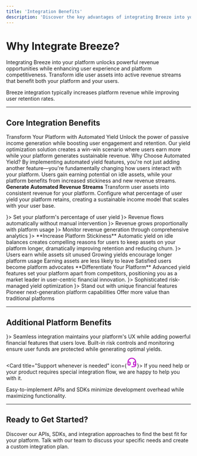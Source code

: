 ```yaml
---
title: 'Integration Benefits'
description: 'Discover the key advantages of integrating Breeze into your platform'
---
```


# Why Integrate Breeze?

Integrating Breeze into your platform unlocks powerful revenue opportunities while enhancing user experience and platform competitiveness. Transform idle user assets into active revenue streams that benefit both your platform and your users.

<Info>
Breeze integration typically increases platform revenue while improving user retention rates.
</Info>

---

## Core Integration Benefits

Transform Your Platform with Automated Yield
Unlock the power of passive income generation while boosting user engagement and retention. Our yield optimization solution creates a win-win scenario where users earn more while your platform generates sustainable revenue.
Why Choose Automated Yield?
By implementing automated yield features, you're not just adding another feature—you're fundamentally changing how users interact with your platform. Users gain earning potential on idle assets, while your platform benefits from increased stickiness and new revenue streams.
<CardGroup cols={1}>
  <Card title="Passive Income & Consistent Yield" icon="dollar-sign">
    **Generate Automated Revenue Streams**
Transform user assets into consistent revenue for your platform. Configure what percentage of user yield your platform retains, creating a sustainable income model that scales with your user base.

<CardGroup cols={2}>
  <Card title="Configurable Revenue Split" icon={<svg xmlns="http://www.w3.org/2000/svg" width="28" height="28" viewBox="0 0 24 24" fill="none" stroke="#bc07c9" stroke-width="2" stroke-linecap="round" stroke-linejoin="round" class="lucide lucide-sliders-horizontal-icon lucide-sliders-horizontal"><line x1="21" x2="14" y1="4" y2="4"/><line x1="10" x2="3" y1="4" y2="4"/><line x1="21" x2="12" y1="12" y2="12"/><line x1="8" x2="3" y1="12" y2="12"/><line x1="21" x2="16" y1="20" y2="20"/><line x1="12" x2="3" y1="20" y2="20"/><line x1="14" x2="14" y1="2" y2="6"/><line x1="8" x2="8" y1="10" y2="14"/><line x1="16" x2="16" y1="18" y2="22"/></svg>}>
    Set your platform's percentage of user yield
  </Card>
  <Card title="Automated Distribution" icon={<svg xmlns="http://www.w3.org/2000/svg" width="28" height="28" viewBox="0 0 24 24" fill="none" stroke="#bc07c9" stroke-width="2" stroke-linecap="round" stroke-linejoin="round" class="lucide lucide-zap-icon lucide-zap"><path d="M4 14a1 1 0 0 1-.78-1.63l9.9-10.2a.5.5 0 0 1 .86.46l-1.92 6.02A1 1 0 0 0 13 10h7a1 1 0 0 1 .78 1.63l-9.9 10.2a.5.5 0 0 1-.86-.46l1.92-6.02A1 1 0 0 0 11 14z"/></svg>}>
    Revenue flows automatically without manual intervention
  </Card>
  <Card title="Scalable Income" icon={<svg xmlns="http://www.w3.org/2000/svg" width="28" height="28" viewBox="0 0 24 24" fill="none" stroke="#bc07c9" stroke-width="2" stroke-linecap="round" stroke-linejoin="round" class="lucide lucide-chart-no-axes-column-increasing-icon lucide-chart-no-axes-column-increasing"><line x1="12" x2="12" y1="20" y2="10"/><line x1="18" x2="18" y1="20" y2="4"/><line x1="6" x2="6" y1="20" y2="16"/></svg>}>
    Revenue grows proportionally with platform usage
  </Card>
  <Card title="Real-time Tracking" icon={<svg xmlns="http://www.w3.org/2000/svg" width="28" height="28" viewBox="0 0 24 24" fill="none" stroke="#bc07c9" stroke-width="2" stroke-linecap="round" stroke-linejoin="round" class="lucide lucide-activity-icon lucide-activity"><path d="M22 12h-2.48a2 2 0 0 0-1.93 1.46l-2.35 8.36a.25.25 0 0 1-.48 0L9.24 2.18a.25.25 0 0 0-.48 0l-2.35 8.36A2 2 0 0 1 4.49 12H2"/></svg>}>
    Monitor revenue generation through comprehensive analytics
  </Card>
</CardGroup>
  </Card>
  <Card title="User Growth & Higher Retention" icon={<svg xmlns="http://www.w3.org/2000/svg" width="28" height="28" viewBox="0 0 24 24" fill="none" stroke="#bc07c9" stroke-width="2" stroke-linecap="round" stroke-linejoin="round" class="lucide lucide-trending-up-icon lucide-trending-up"><path d="M16 7h6v6"/><path d="m22 7-8.5 8.5-5-5L2 17"/></svg>}>
    **Increase Platform Stickiness**
Automatic yield on idle balances creates compelling reasons for users to keep assets on your platform longer, dramatically improving retention and reducing churn.

<CardGroup cols={2}>
  <Card title="Idle Asset Optimization" icon={<svg xmlns="http://www.w3.org/2000/svg" width="28" height="28" viewBox="0 0 24 24" fill="none" stroke="#bc07c9" stroke-width="2" stroke-linecap="round" stroke-linejoin="round" class="lucide lucide-battery-charging-icon lucide-battery-charging"><path d="m11 7-3 5h4l-3 5"/><path d="M14.856 6H16a2 2 0 0 1 2 2v8a2 2 0 0 1-2 2h-2.935"/><path d="M22 14v-4"/><path d="M5.14 18H4a2 2 0 0 1-2-2V8a2 2 0 0 1 2-2h2.936"/></svg>}>
    Users earn while assets sit unused
  </Card>
  <Card title="Compound Engagement" icon="repeat">
    Growing yields encourage longer platform usage
  </Card>
  <Card title="Reduced Withdrawal Incentive" icon="lock">
    Earning assets are less likely to leave
  </Card>
  <Card title="Organic Growth" icon="users">
    Satisfied users become platform advocates
  </Card>
</CardGroup>
  </Card>
  <Card title="Competitive Edge & Market Leadership" icon="award">
    **Differentiate Your Platform**
Advanced yield features set your platform apart from competitors, positioning you as a market leader in user-centric financial innovation.

<CardGroup cols={2}>
  <Card title="Advanced Yield Technology" icon={<svg xmlns="http://www.w3.org/2000/svg" width="28" height="28" viewBox="0 0 24 24" fill="none" stroke="#bc07c9" stroke-width="2" stroke-linecap="round" stroke-linejoin="round" class="lucide lucide-cpu-icon lucide-cpu"><path d="M12 20v2"/><path d="M12 2v2"/><path d="M17 20v2"/><path d="M17 2v2"/><path d="M2 12h2"/><path d="M2 17h2"/><path d="M2 7h2"/><path d="M20 12h2"/><path d="M20 17h2"/><path d="M20 7h2"/><path d="M7 20v2"/><path d="M7 2v2"/><rect x="4" y="4" width="16" height="16" rx="2"/><rect x="8" y="8" width="8" height="8" rx="1"/></svg>}>
    Sophisticated risk-managed yield optimization
  </Card>
  <Card title="Market Differentiation" icon={<svg xmlns="http://www.w3.org/2000/svg" width="28" height="28" viewBox="0 0 24 24" fill="none" stroke="#bc07c9" stroke-width="2" stroke-linecap="round" stroke-linejoin="round" class="lucide lucide-diamond-plus-icon lucide-diamond-plus"><path d="M12 8v8"/><path d="M2.7 10.3a2.41 2.41 0 0 0 0 3.41l7.59 7.59a2.41 2.41 0 0 0 3.41 0l7.59-7.59a2.41 2.41 0 0 0 0-3.41L13.7 2.71a2.41 2.41 0 0 0-3.41 0z"/><path d="M8 12h8"/></svg>}>
    Stand out with unique financial features
  </Card>
  <Card title="Innovation Leadership" icon="lightbulb">
    Pioneer next-generation platform capabilities
  </Card>
  <Card title="User Value Proposition" icon="gift">
    Offer more value than traditional platforms
  </Card>
</CardGroup>
  </Card>
</CardGroup>


---

## Additional Platform Benefits

<CardGroup cols={2}>
  <Card title="Enhanced User Experience" icon={<svg xmlns="http://www.w3.org/2000/svg" width="28" height="28" viewBox="0 0 24 24" fill="none" stroke="#bc07c9" stroke-width="2" stroke-linecap="round" stroke-linejoin="round" class="lucide lucide-smile-icon lucide-smile"><circle cx="12" cy="12" r="10"/><path d="M8 14s1.5 2 4 2 4-2 4-2"/><line x1="9" x2="9.01" y1="9" y2="9"/><line x1="15" x2="15.01" y1="9" y2="9"/></svg>}>
    Seamless integration maintains your platform's UX while adding powerful financial features that users love.
  </Card>
  
  <Card title="Risk Management" icon="shield">
    Built-in risk controls and monitoring ensure user funds are protected while generating optimal yields.
  </Card>
  
  <Card title="Support whenever is needed" icon={<svg xmlns="http://www.w3.org/2000/svg" width="28" height="28" viewBox="0 0 24 24" fill="none" stroke="#bc07c9" stroke-width="2" stroke-linecap="round" stroke-linejoin="round" class="lucide lucide-headset-icon lucide-headset"><path d="M3 11h3a2 2 0 0 1 2 2v3a2 2 0 0 1-2 2H5a2 2 0 0 1-2-2v-5Zm0 0a9 9 0 1 1 18 0m0 0v5a2 2 0 0 1-2 2h-1a2 2 0 0 1-2-2v-3a2 2 0 0 1 2-2h3Z"/><path d="M21 16v2a4 4 0 0 1-4 4h-5"/></svg>}>
    If you need help or your product requires special integration flow, we are happy to help you with it.
  </Card>
  
  <Card title="Technical Simplicity" icon="code">
    Easy-to-implement APIs and SDKs minimize development overhead while maximizing functionality.
  </Card>
</CardGroup>

---

## Ready to Get Started?

<CardGroup cols={2}>
  <Card title="Explore Integration Options" href="/Integration-Guide/Integration-Guide" icon="rocket">
    Discover our APIs, SDKs, and integration approaches to find the best fit for your platform.
  </Card>
  
  <Card title="Schedule Consultation" href="/contact-us" icon="calendar">
    Talk with our team to discuss your specific needs and create a custom integration plan.
  </Card>
</CardGroup>